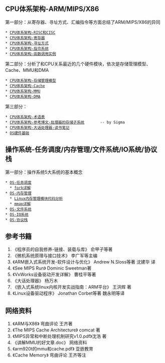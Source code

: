 == CPU体系架构-ARM/MIPS/X86 ==
第一部分：从寄存器、寻址方式、汇编指令等方面总结了ARM/MIPS/X86的异同
 * [[CPU体系架构-RISC和CISC]]
 * [[CPU体系架构-寄存器]]
 * [[CPU体系架构-寻址方式]]
 * [[CPU体系架构-指令系统]]
 * [[CPU体系架构-函数调用实例]]
第二部分：分析了和CPU关系最近的几个硬件模块，依次是存储管理模型、Cache、MMU和DMA
 * [[CPU体系架构-存储管理模型]]
 * [[CPU体系架构-Cache]]
 * [[CPU体系架构-MMU]]
 * [[CPU体系架构-DMA]]
第三部分：
 * [[CPU体系架构-术语表]]
 * [[CPU体系架构-参考博文-处理器的存储子系统]]		-- by Sigma
 * [[CPU体系架构-大话处理器-读书笔记]]
 * [[OS硬件基础]]

== 操作系统-任务调度/内存管理/文件系统/IO系统/协议栈 ==
第一部分：操作系统5大系统的基本概念
 * [[OS-任务调度]]
   * [[fork详解]]
 * [[OS-内存管理]]
   * [[Linux内存管理模块代码分析]]
   * [[mmap详解]]
 * [[OS-文件系统]]
 * [[OS-IO系统]]
 * [[OS-协议栈]]

== 参考书籍 ==
# 《程序员的自我修养-链接、装载与库》	俞甲子等著
# 《微机系统原理与接口技术》		李广军等主编
# 《ARM嵌入式系统开发-软件设计与优化》	Andrew N.Sloss等著	沈建华 译
# 《See MIPS Run》			Dominic Sweetman著
# 《VxWorks设备驱动开发详解》		曹桂平等著
# 《大话处理器》			杨万木
# 《嵌入式系统linux内核开发实战指南：ARM平台》		王洪辉 著
# 《Linux设备驱动程序》			Jonathan Corbet等著	魏永明等译

== 网络资料 ==
# 《ARM与X86》				弯曲评论 王齐著
# 《The MIPS Cache Architecture》	comcat 著
# 《MIPS异常和中断处理机制研究v1.0.pdf》沈浩 著
# 《讲解MMU的好文章.doc》		网络资料
# 《arm920t的mmu和cache.pdf》		亚嵌教育
# 《Cache Memory》			弯曲评论 王齐等注
